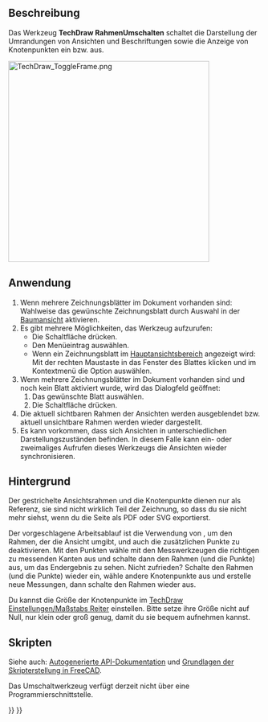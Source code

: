 <languages/>

{{Docnav/de
|
|
|[[TechDraw_Workbench/de|TechDraw]]
|IconL=
|IconR=
|IconC=Workbench_TechDraw.svg
}}

{{VeryImportantMessage|Dieses Werkzeug ist veraltet, es wird in {{VersionPlus/de|1.1}} nicht mehr enthalten sein.}}

{{GuiCommand/de
|Name=TechDraw ToggleFrame
|Name/de=TechDraw RahmenUmschalten
|MenuLocation=TechDraw  → TechDraw Ansichten → Ansichtsrahmen ein- oder ausschalten
|Workbenches=[[TechDraw_Workbench/de|TechDraw]]
|SeeAlso=[[TechDraw_View/de|TechDraw Ansicht]]
}}

<span id="Description"></span>
==Beschreibung==

Das Werkzeug '''TechDraw RahmenUmschalten''' schaltet die Darstellung der Umrandungen von Ansichten und Beschriftungen sowie die Anzeige von Knotenpunkten ein bzw. aus.

[[Image:TechDraw_ToggleFrame.png|400px]]
{{Caption|links Umrandung eingeschaltet, rechts Umrandung ausgeschaltet}}

<span id="Usage"></span>
==Anwendung==

# Wenn mehrere Zeichnungsblätter im Dokument vorhanden sind: Wahlweise das gewünschte Zeichnungsblatt durch Auswahl in der [[Tree_view/de|Baumansicht]] aktivieren.
# Es gibt mehrere Möglichkeiten, das Werkzeug aufzurufen:
#* Die Schaltfläche {{Button|[[Image:TechDraw_ToggleFrame.svg|16px]] [[TechDraw_ToggleFrame/de|Ansichtsrahmen ein- oder ausschalten]]}} drücken.
#* Den Menüeintrag {{MenuCommand|TechDraw → TechDraw Ansichten → [[Image:TechDraw_ToggleFrame.svg|16px]] Ansichtsrahmen ein- oder ausschalten}} auswählen.
#* Wenn ein Zeichnungsblatt im [[Main_view_area/de|Hauptansichtsbereich]] angezeigt wird: Mit der rechten Maustaste in das Fenster des Blattes klicken und im Kontextmenü die Option {{MenuCommand|Toggle Frames}} auswählen.
# Wenn mehrere Zeichnungsblätter im Dokument vorhanden sind und noch kein Blatt aktiviert wurde, wird das Dialogfeld {{MenuCommand|Blattauswahl}} geöffnet:
## Das gewünschte Blatt auswählen.
## Die Schaltfläche {{Button|OK}} drücken.
# Die aktuell sichtbaren Rahmen der Ansichten werden ausgeblendet bzw. aktuell unsichtbare Rahmen werden wieder dargestellt.
# Es kann vorkommen, dass sich Ansichten in unterschiedlichen Darstellungszuständen befinden. In diesem Falle kann ein- oder zweimaliges Aufrufen dieses Werkzeugs die Ansichten wieder synchronisieren.

<span id="Background"></span>
== Hintergrund ==


Der gestrichelte Ansichtsrahmen und die Knotenpunkte dienen nur als Referenz, sie sind nicht wirklich Teil der Zeichnung, so dass du sie nicht mehr siehst, wenn du die Seite als PDF oder SVG exportierst.

Der vorgeschlagene Arbeitsablauf ist die Verwendung von {{Button|[[Image:TechDraw_ToggleFrame.svg|16px]] [[TechDraw_ToggleFrame/de|Ansichtsrahmen ein- oder ausschalten]]}}, um den Rahmen, der die Ansicht umgibt, und auch die zusätzlichen Punkte zu deaktivieren. Mit den Punkten wähle mit den Messwerkzeugen die richtigen zu messenden Kanten aus und schalte dann den Rahmen (und die Punkte) aus, um das Endergebnis zu sehen. Nicht zufrieden? Schalte den Rahmen (und die Punkte) wieder ein, wähle andere Knotenpunkte aus und erstelle neue Messungen, dann schalte den Rahmen wieder aus.

Du kannst die Größe der Knotenpunkte im [[TechDraw_Preferences/de#Skalieren|TechDraw Einstellungen/Maßstabs Reiter]] einstellen. Bitte setze ihre Größe nicht auf Null, nur klein oder groß genug, damit du sie bequem aufnehmen kannst.

<span id="Scripting"></span>
==Skripten==

Siehe auch: [https://freecad.github.io/SourceDoc/ Autogenerierte API-Dokumentation] und [[FreeCAD_Scripting_Basics/de|Grundlagen der Skripterstellung in FreeCAD]].

Das Umschaltwerkzeug verfügt derzeit nicht über eine Programmierschnittstelle.


{{Docnav/de
|
|
|[[TechDraw_Workbench/de|TechDraw]]
|IconL=
|IconR=
|IconC=Workbench_TechDraw.svg
}}

{{TechDraw_Tools_navi{{#translation:}}}}
{{Userdocnavi{{#translation:}}}}